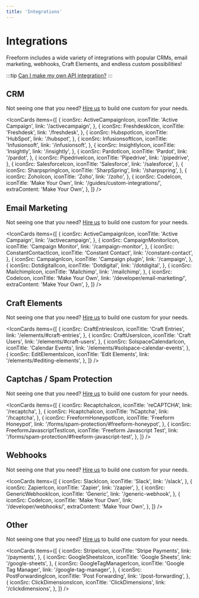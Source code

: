 ```yaml
---
title: 'Integrations'
---
```




# Integrations<Badge type="pro" text="Pro" />

Freeform includes a wide variety of integrations with popular CRMs, email marketing, webhooks, Craft Elements, and endless custom possibilities!

:::tip
[Can I make my own API integration?](guides/custom-integrations/)
:::

## CRM

Not seeing one that you need? [Hire us](/support/premium/) to build one custom for your needs.

<IconCards
  items={[
    {
      iconSrc: ActiveCampaignIcon,
      iconTitle: 'Active Campaign',
      link: '/activecampaign',
    },
    {
      iconSrc: FreshdeskIcon,
      iconTitle: 'Freshdesk',
      link: '/freshdesk',
    },
    {
      iconSrc: HubspotIcon,
      iconTitle: 'HubSpot',
      link: '/hubspot',
    },
    {
      iconSrc: InfusionsoftIcon,
      iconTitle: 'Infusionsoft',
      link: '/infusionsoft',
    },
    {
      iconSrc: InsightlyIcon,
      iconTitle: 'Insightly',
      link: '/insightly',
    },
    {
      iconSrc: PardotIcon,
      iconTitle: 'Pardot',
      link: '/pardot',
    },
    {
      iconSrc: PipedriveIcon,
      iconTitle: 'Pipedrive',
      link: '/pipedrive',
    },
    {
      iconSrc: SalesforceIcon,
      iconTitle: 'Salesforce',
      link: '/salesforce',
    },
    {
      iconSrc: SharpspringIcon,
      iconTitle: 'SharpSpring',
      link: '/sharpspring',
    },
    {
      iconSrc: ZohoIcon,
      iconTitle: 'Zoho',
      link: '/zoho',
    },
    {
      iconSrc: CodeIcon,
      iconTitle: 'Make Your Own',
      link: '/guides/custom-integrations/',
      extraContent: 'Make Your Own',
    },
  ]}
/>

## Email Marketing

Not seeing one that you need? [Hire us](/support/premium/) to build one custom for your needs.

<IconCards
  items={[
    {
      iconSrc: ActiveCampaignIcon,
      iconTitle: 'Active Campaign',
      link: '/activecampaign',
    },
    {
      iconSrc: CampaignMonitorIcon,
      iconTitle: 'Campaign Monitor',
      link: '/campaign-monitor',
    },
    {
      iconSrc: ConstantContactIcon,
      iconTitle: 'Constant Contact',
      link: '/constant-contact',
    },
    {
      iconSrc: CampaignIcon,
      iconTitle: 'Campaign plugin',
      link: '/campaign',
    },
    {
      iconSrc: DotdigitalIcon,
      iconTitle: 'Dotdigital',
      link: '/dotdigital',
    },
    {
      iconSrc: MailchimpIcon,
      iconTitle: 'Mailchimp',
      link: '/mailchimp',
    },
    {
      iconSrc: CodeIcon,
      iconTitle: 'Make Your Own',
      link: '/developer/email-marketing/',
      extraContent: 'Make Your Own',
    },
  ]}
/>

## Craft Elements

Not seeing one that you need? [Hire us](/support/premium/) to build one custom for your needs.

<IconCards
  items={[
    {
      iconSrc: CraftEntriesIcon,
      iconTitle: 'Craft Entries',
      link: '/elements/#craft-entries',
    },
    {
      iconSrc: CraftUsersIcon,
      iconTitle: 'Craft Users',
      link: '/elements/#craft-users',
    },
    {
      iconSrc: SolspaceCalendarIcon,
      iconTitle: 'Calendar Events',
      link: '/elements/#solspace-calendar-events',
    },
    {
      iconSrc: EditElementsIcon,
      iconTitle: 'Edit Elements',
      link: '/elements/#editing-elements',
    },
  ]}
/>

## Captchas / Spam Protection

Not seeing one that you need? [Hire us](/support/premium/) to build one custom for your needs.

<IconCards
  items={[
    {
      iconSrc: RecaptchaIcon,
      iconTitle: 'reCAPTCHA',
      link: '/recaptcha',
    },
    {
      iconSrc: HcaptchaIcon,
      iconTitle: 'hCaptcha',
      link: '/hcaptcha',
    },
    {
      iconSrc: FreeformHoneypotIcon,
      iconTitle: 'Freeform Honeypot',
      link: '/forms/spam-protection/#freeform-honeypot',
    },
    {
      iconSrc: FreeformJavascriptTestIcon,
      iconTitle: 'Freeform Javascript Test',
      link: '/forms/spam-protection/#freeform-javascript-test',
    },
  ]}
/>

## Webhooks

Not seeing one that you need? [Hire us](/support/premium/) to build one custom for your needs.

<IconCards
  items={[
    {
      iconSrc: SlackIcon,
      iconTitle: 'Slack',
      link: '/slack',
    },
    {
      iconSrc: ZapierIcon,
      iconTitle: 'Zapier',
      link: '/zapier',
    },
    {
      iconSrc: GenericWebhookIcon,
      iconTitle: 'Generic',
      link: '/generic-webhook',
    },
    {
      iconSrc: CodeIcon,
      iconTitle: 'Make Your Own',
      link: '/developer/webhooks/',
      extraContent: 'Make Your Own',
    },
  ]}
/>

## Other

Not seeing one that you need? [Hire us](/support/premium/) to build one custom for your needs.

<IconCards
  items={[
    {
      iconSrc: StripeIcon,
      iconTitle: 'Stripe Payments',
      link: '/payments',
    },
    {
      iconSrc: GoogleSheetsIcon,
      iconTitle: 'Google Sheets',
      link: '/google-sheets',
    },
    {
      iconSrc: GoogleTagManagerIcon,
      iconTitle: 'Google Tag Manager',
      link: '/google-tag-manager',
    },
    {
      iconSrc: PostForwardingIcon,
      iconTitle: 'Post Forwarding',
      link: '/post-forwarding',
    },
    {
      iconSrc: ClickDimensionsIcon,
      iconTitle: 'ClickDimensions',
      link: '/clickdimensions',
    },
  ]}
/>
